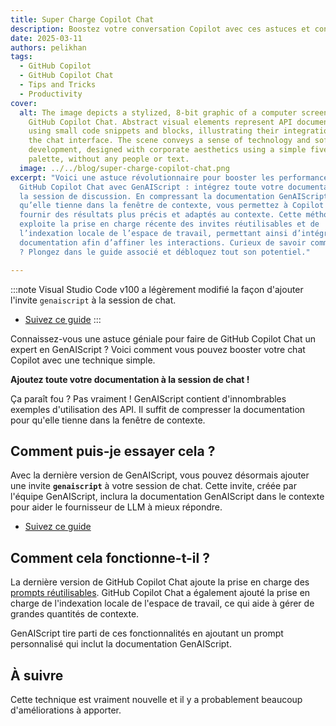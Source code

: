 ```yaml
---
title: Super Charge Copilot Chat
description: Boostez votre conversation Copilot avec ces astuces et conseils.
date: 2025-03-11
authors: pelikhan
tags:
  - GitHub Copilot
  - GitHub Copilot Chat
  - Tips and Tricks
  - Productivity
cover:
  alt: The image depicts a stylized, 8-bit graphic of a computer screen showcasing
    GitHub Copilot Chat. Abstract visual elements represent API documentation
    using small code snippets and blocks, illustrating their integration within
    the chat interface. The scene conveys a sense of technology and software
    development, designed with corporate aesthetics using a simple five-color
    palette, without any people or text.
  image: ../../blog/super-charge-copilot-chat.png
excerpt: "Voici une astuce révolutionnaire pour booster les performances de
  GitHub Copilot Chat avec GenAIScript : intégrez toute votre documentation dans
  la session de discussion. En compressant la documentation GenAIScript pour
  qu’elle tienne dans la fenêtre de contexte, vous permettez à Copilot Chat de
  fournir des résultats plus précis et adaptés au contexte. Cette méthode
  exploite la prise en charge récente des invites réutilisables et de
  l’indexation locale de l’espace de travail, permettant ainsi d’intégrer votre
  documentation afin d’affiner les interactions. Curieux de savoir comment faire
  ? Plongez dans le guide associé et débloquez tout son potentiel."

---
```



<BlogNarration />

:::note
Visual Studio Code v100 a légèrement modifié la façon d'ajouter l'invite `genaiscript` à la session de chat.

* [Suivez ce guide](../../reference/vscode/github-copilot-chat/#genaiscript-custom-prompt/)
:::

Connaissez-vous une astuce géniale pour faire de GitHub Copilot Chat un expert en GenAIScript ?
Voici comment vous pouvez booster votre chat Copilot avec une technique simple.

**Ajoutez toute votre documentation à la session de chat !**

Ça paraît fou ? Pas vraiment ! GenAIScript contient d'innombrables exemples d'utilisation des API. Il suffit de compresser
la documentation pour qu'elle tienne dans la fenêtre de contexte.

## Comment puis-je essayer cela ?

Avec la dernière version de GenAIScript, vous pouvez désormais ajouter une invite **`genaiscript`** à votre session de chat.
Cette invite, créée par l'équipe GenAIScript, inclura la documentation GenAIScript
dans le contexte pour aider le fournisseur de LLM à mieux répondre.

<YouTube id="https://youtu.be/0GkbxnW0J34" posterQuality="high" />

* [Suivez ce guide](../../reference/vscode/github-copilot-chat/#genaiscript-custom-prompt/)

## Comment cela fonctionne-t-il ?

La dernière version de GitHub Copilot Chat ajoute la prise en charge des [prompts réutilisables](https://code.visualstudio.com/docs/copilot/copilot-customization#_reusable-prompt-files-experimental).
GitHub Copilot Chat a également ajouté la prise en charge de l'indexation locale de l'espace de travail, ce qui aide à gérer de grandes quantités de contexte.

GenAIScript tire parti de ces fonctionnalités en ajoutant un prompt personnalisé qui inclut la documentation GenAIScript.

## À suivre

Cette technique est vraiment nouvelle et il y a probablement beaucoup d'améliorations à apporter.
